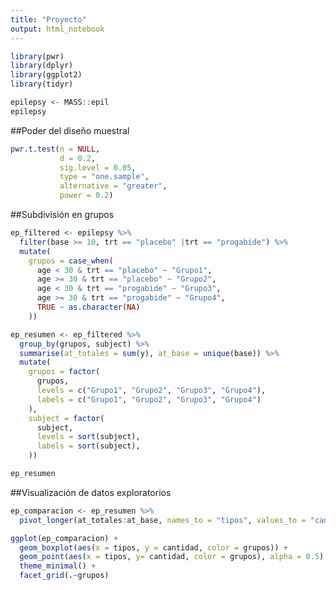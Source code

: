 ```yaml
---
title: "Proyecto"
output: html_notebook
---
```

  
```r
library(pwr)
library(dplyr)
library(ggplot2)
library(tidyr)
```

```r
epilepsy <- MASS::epil
epilepsy
```

##Poder del diseño muestral
```r
pwr.t.test(n = NULL,
           d = 0.2,
           sig.level = 0.05,
           type = "one.sample",
           alternative = "greater",
           power = 0.2)
```

##Subdivisión en grupos

```r
ep_filtered <- epilepsy %>% 
  filter(base >= 10, trt == "placebo" |trt == "progabide") %>% 
  mutate(
    grupos = case_when(
      age < 30 & trt == "placebo" ~ "Grupo1",
      age >= 30 & trt == "placebo" ~ "Grupo2",
      age < 30 & trt == "progabide" ~ "Grupo3",
      age >= 30 & trt == "progabide" ~ "Grupo4", 
      TRUE ~ as.character(NA)
    ))
```


```r
ep_resumen <- ep_filtered %>% 
  group_by(grupos, subject) %>% 
  summarise(at_totales = sum(y), at_base = unique(base)) %>% 
  mutate(
    grupos = factor(
      grupos, 
      levels = c("Grupo1", "Grupo2", "Grupo3", "Grupo4"), 
      labels = c("Grupo1", "Grupo2", "Grupo3", "Grupo4")
    ), 
    subject = factor(
      subject, 
      levels = sort(subject),
      labels = sort(subject),
    ))
```

```r
ep_resumen
```

##Visualización de datos exploratorios
```r
ep_comparacion <- ep_resumen %>% 
  pivot_longer(at_totales:at_base, names_to = "tipos", values_to = "cantidad") 
```

```r
ggplot(ep_comparacion) +
  geom_boxplot(aes(x = tipos, y = cantidad, color = grupos)) +
  geom_point(aes(x = tipos, y= cantidad, color = grupos), alpha = 0.5) +
  theme_minimal() +
  facet_grid(.~grupos)
```

